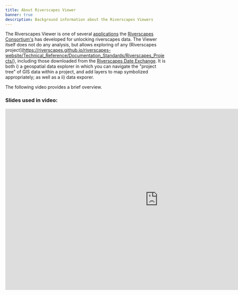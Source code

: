 ```yaml
---
title: About Riverscapes Viewer
banner: true
description: Background information about the Riverscapes Viewers
---
```


The Riverscapes Viewer is one of several [applications](https://www.riverscapes.net/page/apps) the [Riverscapes Consortium's](http://riverscapes.net) has developed for unlocking riverscapes data. The Viewer itself does not do any analysis, but allows exploring of any (Riverscapes project](https://riverscapes.github.io/riverscapes-website/Technical_Reference/Documentation_Standards/Riverscapes_Projects/), including those downloaded from the [Riverscapes Date Exchange](https://data.riverscapes.net). It is both i) a geospatial data explorer in which you can navigate the "project tree" of GIS data within a project, and add layers to map symbolized appropriately; as well as a ii) data exporer.

The following video provides a brief overview.

<YouTubeEmbed videoId="IUumESBL_eE"/>

### Slides used in video:
<iframe src="https://docs.google.com/presentation/d/e/2PACX-1vQ-c1ZENv6fuJBBlCvDQNQDWhJxT-TOq8KkWz5Oy1rziq2hSsOR0sjnudMcd1SRL0AnbKvMvrkyLveD/embed?start=false&loop=false&delayms=3000" frameborder="0" width="960" height="569" allowfullscreen="true" mozallowfullscreen="true" webkitallowfullscreen="true"></iframe>

